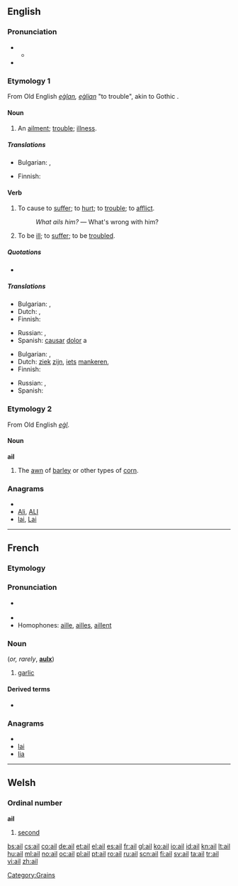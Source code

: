 {{also|-ail}}
==English==

===Pronunciation===
* {{a|RP}}
** {{IPA|/eɪl/}}
* {{rhymes|eɪl}}

===Etymology 1===
From Old English ''[[eglan|eġlan]], [[eglian|eġlian]]'' "to trouble", akin to Gothic {{term|𐌰𐌲𐌻𐌾𐌰𐌽|tr=agljan||to distress}}.

====Noun====
{{en-noun}}

# An [[ailment]]; [[trouble]]; [[illness]].

=====Translations=====
{{trans-top|An ailment; trouble; illness}}
* Bulgarian: {{t|bg|болка}},  {{t+|bg|болест}}
{{trans-mid}}
* Finnish: {{t+|fi|vaiva}}
{{trans-bottom}}

====Verb====
{{en-verb}}

# {{transitive}} To cause to [[suffer]]; to [[hurt]]; to [[trouble]]; to [[afflict]].
#: ''What ails him?'' &mdash; What's wrong with him?
# {{intransitive}} To be [[ill]]; to [[suffer]]; to be [[troubled]].

=====Quotations=====
* {{seeCites}}

=====Translations=====
{{trans-top|to cause to suffer}}
* Bulgarian: {{t+|bg|боли}},  {{t|bg|безпокои}}
* Dutch: {{t+|nl|schelen}}, {{t+|nl|mankeren}}
* Finnish: {{t+|fi|vaivata}}
{{trans-mid}}
* Russian: {{t+|ru|тревожить}}, {{t+|ru|беспокоить}}
* Spanish: [[causar]] [[dolor]] a
{{trans-bottom}}

{{trans-top|to be ill}}
* Bulgarian: {{t|bg|болен съм}},  {{t|bg|неразположен съм}}
* Dutch: [[ziek]] [[zijn]], [[iets]] [[mankeren]], {{t|nl|sukkelen}}
* Finnish: {{t+|fi|sairastaa}}
{{trans-mid}}
* Russian: {{t+|ru|болеть}}, {{t+|ru|недомогать}}
* Spanish: {{t+|es|adolecer}}
{{trans-bottom}}

===Etymology 2===
From Old English ''[[eġl]]''.

====Noun====
'''ail'''

# The [[awn]] of [[barley]] or other types of [[corn]].

===Anagrams===
* {{alphagram|ail}}
* [[Ali#English|Ali]], [[ALI#English|ALI]]
* [[lai#English|lai]], [[Lai#English|Lai]]


----

==French==

===Etymology===
{{etyl|la|fr}} {{term|allium|lang=la}}

===Pronunciation===
* {{IPA|/aj/|lang=fr}} {{X-SAMPA|/aj/}}
* {{audio|Fr-Paris--ail.ogg|Audio (Paris)}}
* Homophones: [[aille]], [[ailles]], [[aillent]]

===Noun===
{{fr-noun|m}} (''or, rarely'', '''[[aulx]]''')

# [[garlic]]

====Derived terms====
* {{l|fr|ailler}}

===Anagrams===
* {{alphagram|ail}}
* [[lai#French|lai]]
* [[lia#French|lia]]


----

==Welsh==

===Ordinal number===
'''ail'''

# [[second]]

[[Category:Grains]]

[[bs:ail]]
[[cs:ail]]
[[co:ail]]
[[de:ail]]
[[et:ail]]
[[el:ail]]
[[es:ail]]
[[fr:ail]]
[[gl:ail]]
[[ko:ail]]
[[io:ail]]
[[id:ail]]
[[kn:ail]]
[[lt:ail]]
[[hu:ail]]
[[ml:ail]]
[[no:ail]]
[[oc:ail]]
[[pl:ail]]
[[pt:ail]]
[[ro:ail]]
[[ru:ail]]
[[scn:ail]]
[[fi:ail]]
[[sv:ail]]
[[ta:ail]]
[[tr:ail]]
[[vi:ail]]
[[zh:ail]]